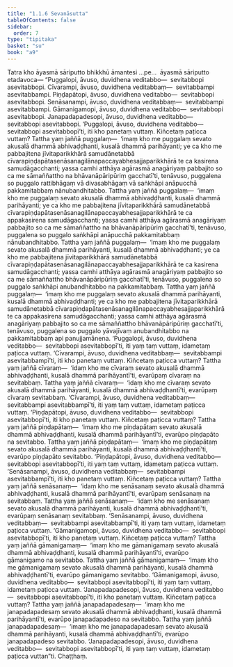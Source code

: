 ```yaml
---
title: "1.1.6 Sevanāsutta"
tableOfContents: false
sidebar:
  order: 7
type: "tipitaka"
basket: "su"
book: "a9"
---
```



<DynamicBreadcrumb />

<Division number="6" book="a9" bookNo="17" page="174">

<Paragraph number="60" book="a9">
Tatra kho āyasmā sāriputto bhikkhū āmantesi …pe…  āyasmā sāriputto etadavoca—
</Paragraph>

<Paragraph number="61" book="a9">
“Puggalopi, āvuso, duvidhena veditabbo—  sevitabbopi asevitabbopi. Cīvarampi, āvuso, duvidhena veditabbaṃ—  sevitabbampi asevitabbampi. Piṇḍapātopi, āvuso, duvidhena veditabbo—  sevitabbopi asevitabbopi. Senāsanampi, āvuso, duvidhena veditabbaṃ—  sevitabbampi asevitabbampi. Gāmanigamopi, āvuso, duvidhena veditabbo—  sevitabbopi asevitabbopi. Janapadapadesopi, āvuso, duvidhena veditabbo—  sevitabbopi asevitabbopi.
</Paragraph>

<Paragraph number="62" book="a9">
‘Puggalopi, āvuso, duvidhena veditabbo—  sevitabbopi asevitabbopī’ti, iti kho panetaṃ vuttaṃ. Kiñcetaṃ paṭicca vuttaṃ? Tattha yaṃ jaññā puggalaṃ—  ‘imaṃ kho me puggalaṃ sevato akusalā dhammā abhivaḍḍhanti, kusalā dhammā parihāyanti; ye ca kho me pabbajitena jīvitaparikkhārā samudānetabbā cīvarapiṇḍapātasenāsanagilānapaccayabhesajjaparikkhārā te ca kasirena samudāgacchanti; yassa camhi atthāya agārasmā anagāriyaṃ pabbajito so ca me sāmaññattho na bhāvanāpāripūriṃ gacchatī’ti, tenāvuso, puggalena so puggalo rattibhāgaṃ vā divasabhāgaṃ vā saṅkhāpi anāpucchā pakkamitabbaṃ nānubandhitabbo.
</Paragraph>

<Paragraph number="63" book="a9">
Tattha yaṃ jaññā puggalaṃ—  ‘imaṃ kho me puggalaṃ sevato akusalā dhammā abhivaḍḍhanti, kusalā dhammā parihāyanti; ye ca kho me pabbajitena jīvitaparikkhārā samudānetabbā cīvarapiṇḍapātasenāsanagilānapaccayabhesajjaparikkhārā te ca appakasirena samudāgacchanti; yassa camhi atthāya agārasmā anagāriyaṃ pabbajito so ca me sāmaññattho na bhāvanāpāripūriṃ gacchatī’ti, tenāvuso, puggalena so puggalo saṅkhāpi anāpucchā pakkamitabbaṃ nānubandhitabbo.
</Paragraph>

<Paragraph number="64" book="a9">
Tattha yaṃ jaññā puggalaṃ—  ‘imaṃ kho me puggalaṃ sevato akusalā dhammā parihāyanti, kusalā dhammā abhivaḍḍhanti; ye ca kho me pabbajitena jīvitaparikkhārā samudānetabbā cīvarapiṇḍapātasenāsanagilānapaccayabhesajjaparikkhārā te ca kasirena samudāgacchanti; yassa camhi atthāya agārasmā anagāriyaṃ pabbajito so ca me sāmaññattho bhāvanāpāripūriṃ gacchatī’ti, tenāvuso, puggalena so puggalo saṅkhāpi anubandhitabbo na pakkamitabbaṃ.
</Paragraph>

<Paragraph number="65" book="a9">
Tattha yaṃ jaññā puggalaṃ—  ‘imaṃ kho me puggalaṃ sevato akusalā dhammā parihāyanti, kusalā dhammā abhivaḍḍhanti; ye ca kho me pabbajitena jīvitaparikkhārā samudānetabbā cīvarapiṇḍapātasenāsanagilānapaccayabhesajjaparikkhārā te ca appakasirena samudāgacchanti; yassa camhi atthāya agārasmā anagāriyaṃ pabbajito so ca me sāmaññattho bhāvanāpāripūriṃ gacchatī’ti, tenāvuso, puggalena so puggalo yāvajīvaṃ anubandhitabbo na pakkamitabbaṃ api panujjamānena. ‘Puggalopi, āvuso, duvidhena veditabbo—  sevitabbopi asevitabbopī’ti, iti yaṃ taṃ vuttaṃ, idametaṃ paṭicca vuttaṃ.
</Paragraph>

<Paragraph number="66" book="a9">
‘Cīvarampi, āvuso, duvidhena veditabbaṃ—  sevitabbampi asevitabbampī’ti, iti kho panetaṃ vuttaṃ. Kiñcetaṃ paṭicca vuttaṃ? Tattha yaṃ jaññā cīvaraṃ—  ‘idaṃ kho me cīvaraṃ sevato akusalā dhammā abhivaḍḍhanti, kusalā dhammā parihāyantī’ti, evarūpaṃ cīvaraṃ na sevitabbaṃ. Tattha yaṃ jaññā cīvaraṃ—  ‘idaṃ kho me cīvaraṃ sevato akusalā dhammā parihāyanti, kusalā dhammā abhivaḍḍhantī’ti, evarūpaṃ cīvaraṃ sevitabbaṃ. ‘Cīvarampi, āvuso, duvidhena veditabbaṃ—  sevitabbampi asevitabbampī’ti, iti yaṃ taṃ vuttaṃ, idametaṃ paṭicca vuttaṃ.
</Paragraph>

<Paragraph number="67" book="a9">
‘Piṇḍapātopi, āvuso, duvidhena veditabbo—  sevitabbopi asevitabbopī’ti, iti kho panetaṃ vuttaṃ. Kiñcetaṃ paṭicca vuttaṃ? Tattha yaṃ jaññā piṇḍapātaṃ—  ‘imaṃ kho me piṇḍapātaṃ sevato akusalā dhammā abhivaḍḍhanti, kusalā dhammā parihāyantī’ti, evarūpo piṇḍapāto na sevitabbo. Tattha yaṃ jaññā piṇḍapātaṃ—  ‘imaṃ kho me piṇḍapātaṃ sevato akusalā dhammā parihāyanti, kusalā dhammā abhivaḍḍhantī’ti, evarūpo piṇḍapāto sevitabbo. ‘Piṇḍapātopi, āvuso, duvidhena veditabbo—  sevitabbopi asevitabbopī’ti, iti yaṃ taṃ vuttaṃ, idametaṃ paṭicca vuttaṃ.
</Paragraph>

<Paragraph number="68" book="a9">
‘Senāsanampi, āvuso, duvidhena veditabbaṃ—  sevitabbampi asevitabbampī’ti, iti kho panetaṃ vuttaṃ. Kiñcetaṃ paṭicca vuttaṃ? Tattha yaṃ jaññā senāsanaṃ—  ‘idaṃ kho me senāsanaṃ sevato akusalā dhammā abhivaḍḍhanti, kusalā dhammā parihāyantī’ti, evarūpaṃ senāsanaṃ na sevitabbaṃ. Tattha yaṃ jaññā senāsanaṃ—  ‘idaṃ kho me senāsanaṃ sevato akusalā dhammā parihāyanti, kusalā dhammā abhivaḍḍhantī’ti, evarūpaṃ senāsanaṃ sevitabbaṃ. ‘Senāsanampi, āvuso, duvidhena veditabbaṃ—  sevitabbampi asevitabbampī’ti, iti yaṃ taṃ vuttaṃ, idametaṃ paṭicca vuttaṃ.
</Paragraph>

<Paragraph number="69" book="a9">
‘Gāmanigamopi, āvuso, duvidhena veditabbo—  sevitabbopi asevitabbopī’ti, iti kho panetaṃ vuttaṃ. Kiñcetaṃ paṭicca vuttaṃ? Tattha yaṃ jaññā gāmanigamaṃ—  ‘imaṃ kho me gāmanigamaṃ sevato akusalā dhammā abhivaḍḍhanti, kusalā dhammā parihāyantī’ti, evarūpo gāmanigamo na sevitabbo. Tattha yaṃ jaññā gāmanigamaṃ—  ‘imaṃ kho me gāmanigamaṃ sevato akusalā dhammā parihāyanti, kusalā dhammā abhivaḍḍhantī’ti, evarūpo gāmanigamo sevitabbo. ‘Gāmanigamopi, āvuso, duvidhena veditabbo—  sevitabbopi asevitabbopī’ti, iti yaṃ taṃ vuttaṃ, idametaṃ paṭicca vuttaṃ.
</Paragraph>

<Paragraph number="70" book="a9">
‘Janapadapadesopi, āvuso, duvidhena veditabbo—  sevitabbopi asevitabbopī’ti, iti kho panetaṃ vuttaṃ. Kiñcetaṃ paṭicca vuttaṃ? Tattha yaṃ jaññā janapadapadesaṃ—  ‘imaṃ kho me janapadapadesaṃ sevato akusalā dhammā abhivaḍḍhanti, kusalā dhammā parihāyantī’ti, evarūpo janapadapadeso na sevitabbo. Tattha yaṃ jaññā janapadapadesaṃ—  ‘imaṃ kho me janapadapadesaṃ sevato akusalā dhammā parihāyanti, kusalā dhammā abhivaḍḍhantī’ti, evarūpo janapadapadeso sevitabbo. ‘Janapadapadesopi, āvuso, duvidhena veditabbo—  sevitabbopi asevitabbopī’ti, iti yaṃ taṃ vuttaṃ, idametaṃ paṭicca vuttan”ti.

</Paragraph>
</Division>

<Paragraph number="71" type="center" book="a9">
Chaṭṭhaṃ.
</Paragraph>